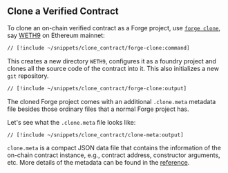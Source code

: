 ## Clone a Verified Contract

To clone an on-chain verified contract as a Forge project, use [`forge clone`](/forge/reference/forge-clone), say [WETH9](https://etherscan.io/address/0xc02aaa39b223fe8d0a0e5c4f27ead9083c756cc2) on Ethereum mainnet:

```sh
// [!include ~/snippets/clone_contract/forge-clone:command]
```

This creates a new directory `WETH9`, configures it as a foundry project and clones all the source code of the contract into it. This also initializes a new `git` repository.

```sh
// [!include ~/snippets/clone_contract/forge-clone:output]
```

The cloned Forge project comes with an additional `.clone.meta` metadata file besides those ordinary files that a normal Forge project has.

Let's see what the `.clone.meta` file looks like:

```sh
// [!include ~/snippets/clone_contract/clone-meta:output]
```

`clone.meta` is a compact JSON data file that contains the information of the on-chain contract instance, e.g., contract address, constructor arguments, etc. More details of the metadata can be found in the [reference](/forge/reference/forge-clone).
